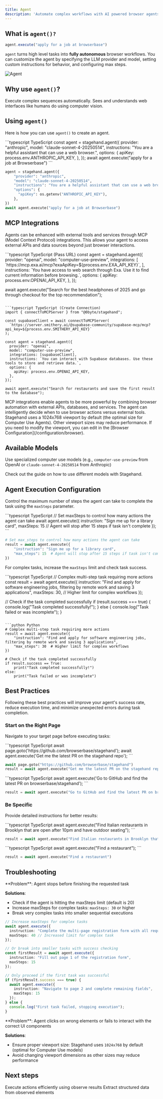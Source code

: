 ```yaml
---
title: Agent
description: 'Automate complex workflows with AI powered browser agents'
---
```


## What is `agent()?`

``` typescript
agent.execute("apply for a job at browserbase")
```
`agent` turns high level tasks into **fully autonomous** browser workflows. You can customize the agent by specifying the LLM provider and model, setting custom instructions for behavior, and configuring max steps.

<img src="/images/agent.gif" alt="Agent" />

## Why use `agent()`?

<CardGroup cols={2}>
  <Card title="Multi-Step Workflows" icon="route" href="#agent-execution-configuration">
    Execute complex sequences automatically.
  </Card>
  <Card title="Visual Understanding" icon="eye" href="/best-practices/computer-use">
    Sees and understands web interfaces like humans do using computer vision.
  </Card>
</CardGroup>


## Using `agent()`

Here is how you can use `agent()` to create an agent.

<CodeGroup>
```typescript TypeScript
const agent = stagehand.agent({
  provider: "anthropic",
  model: "claude-sonnet-4-20250514",
  instructions: "You are a helpful assistant that can use a web browser.",
  options: {
    apiKey: process.env.ANTHROPIC_API_KEY,
  },
});
await agent.execute("apply for a job at Browserbase")
```

```python Python
agent = stagehand.agent({
    "provider": "anthropic",
    "model": "claude-sonnet-4-20250514",
    "instructions": "You are a helpful assistant that can use a web browser.",
    "options": {
      "apiKey": os.getenv("ANTHROPIC_API_KEY"),
    },
})
await agent.execute("apply for a job at Browserbase")
```
</CodeGroup>

## MCP Integrations

Agents can be enhanced with external tools and services through MCP (Model Context Protocol) integrations. This allows your agent to access external APIs and data sources beyond just browser interactions.

<CodeGroup>
```typescript TypeScript (Pass URL)
const agent = stagehand.agent({
  provider: "openai",
  model: "computer-use-preview",
  integrations: [
    `https://mcp.exa.ai/mcp?exaApiKey=${process.env.EXA_API_KEY}`,
  ],
  instructions: `You have access to web search through Exa. Use it to find current information before browsing.`,
  options: {
    apiKey: process.env.OPENAI_API_KEY,
  },
});

await agent.execute("Search for the best headphones of 2025 and go through checkout for the top recommendation");
```

```typescript TypeScript (Create Connection)
import { connectToMCPServer } from "@0byte/stagehand";

const supabaseClient = await connectToMCPServer(
  `https://server.smithery.ai/@supabase-community/supabase-mcp/mcp?api_key=${process.env.SMITHERY_API_KEY}`
);

const agent = stagehand.agent({
  provider: "openai",
  model: "computer-use-preview",
  integrations: [supabaseClient],
  instructions: `You can interact with Supabase databases. Use these tools to store and retrieve data.`,
  options: {
    apiKey: process.env.OPENAI_API_KEY,
  },
});

await agent.execute("Search for restaurants and save the first result to the database");
```
</CodeGroup>

<Tip>
MCP integrations enable agents to be more powerful by combining browser automation with external APIs, databases, and services. The agent can intelligently decide when to use browser actions versus external tools.
</Tip>

<Warning>
Stagehand uses a 1024x768 viewport by default (the optimal size for Computer Use Agents). Other viewport sizes may reduce performance. If you need to modify the viewport, you can edit in the [Browser Configuration](/configuration/browser).
</Warning>


## Available Models

Use specialized computer use models (e.g., `computer-use-preview` from OpenAI or `claude-sonnet-4-20250514` from Anthropic)

<Card title="Available Models" icon="robot" href="/configuration/models">
  Check out the guide on how to use different models with Stagehand.
</Card>

## Agent Execution Configuration

Control the maximum number of steps the agent can take to complete the task using the `maxSteps` parameter.

<CodeGroup>
```typescript TypeScript
// Set maxSteps to control how many actions the agent can take
await agent.execute({
  instruction: "Sign me up for a library card",
  maxSteps: 15 // Agent will stop after 15 steps if task isn't complete
});
```

```python Python
# Set max_steps to control how many actions the agent can take
result = await agent.execute({
    "instruction": "Sign me up for a library card",
    "max_steps": 15  # Agent will stop after 15 steps if task isn't complete
})
```
</CodeGroup>

For complex tasks, increase the `maxSteps` limit and check task success.

<CodeGroup>
```typescript TypeScript
// Complex multi-step task requiring more actions
const result = await agent.execute({
  instruction: "Find and apply for software engineering jobs, filtering by remote work and saving 3 applications",
  maxSteps: 30, // Higher limit for complex workflows
});

// Check if the task completed successfully
if (result.success === true) {
  console.log("Task completed successfully!");
} else {
  console.log("Task failed or was incomplete");
}
```

```python Python
# Complex multi-step task requiring more actions
result = await agent.execute({
    "instruction": "Find and apply for software engineering jobs, filtering by remote work and saving 3 applications",
    "max_steps": 30  # Higher limit for complex workflows
})

# Check if the task completed successfully
if result.success == True:
    print("Task completed successfully!")
else:
    print("Task failed or was incomplete")
```
</CodeGroup>

## Best Practices

Following these best practices will improve your agent's success rate, reduce execution time, and minimize unexpected errors during task completion.

### Start on the Right Page
Navigate to your target page before executing tasks:

<Tabs>
<Tab title="Do this">
<CodeGroup>
```typescript TypeScript
await page.goto('https://github.com/browserbase/stagehand');
await agent.execute('Get me the latest PR on the stagehand repo');
```

```python Python
await page.goto("https://github.com/browserbase/stagehand")
result = await agent.execute("Get me the latest PR on the stagehand repo")
```
</CodeGroup>
</Tab>

<Tab title="Don't do this">
<CodeGroup>
```typescript TypeScript
await agent.execute('Go to GitHub and find the latest PR on browserbase/stagehand');
```

```python Python
result = await agent.execute("Go to GitHub and find the latest PR on browserbase/stagehand")
```
</CodeGroup>
</Tab>
</Tabs>


### Be Specific
Provide detailed instructions for better results:

<Tabs>
<Tab title="Do this">
<CodeGroup>
```typescript TypeScript
await agent.execute("Find Italian restaurants in Brooklyn that are open after 10pm and have outdoor seating");
```

```python Python
result = await agent.execute("Find Italian restaurants in Brooklyn that are open after 10pm and have outdoor seating")
```
</CodeGroup>
</Tab>

<Tab title="Don't do this">
<CodeGroup>
```typescript TypeScript
await agent.execute("Find a restaurant");
```

```python Python
result = await agent.execute("Find a restaurant")
```
</CodeGroup>
</Tab>
</Tabs>

## Troubleshooting

<AccordionGroup>


<Accordion title="Agent is stopping before completing the task">
**Problem**: Agent stops before finishing the requested task

**Solutions**:
- Check if the agent is hitting the maxSteps limit (default is 20)
- Increase maxSteps for complex tasks: `maxSteps: 30` or higher
- Break very complex tasks into smaller sequential executions

```typescript
// Increase maxSteps for complex tasks
await agent.execute({
  instruction: "Complete the multi-page registration form with all required information",
  maxSteps: 40 // Increased limit for complex task
});

// Or break into smaller tasks with success checking
const firstResult = await agent.execute({
  instruction: "Fill out page 1 of the registration form", 
  maxSteps: 15
});

// Only proceed if the first task was successful
if (firstResult.success === true) {
  await agent.execute({
    instruction: "Navigate to page 2 and complete remaining fields",
    maxSteps: 15
  });
} else {
  console.log("First task failed, stopping execution");
}
```
</Accordion>

<Accordion title="Agent is failing to click the proper elements">
**Problem**: Agent clicks on wrong elements or fails to interact with the correct UI components

**Solutions**:
- Ensure proper viewport size: Stagehand uses `1024x768` by default (optimal for Computer Use models)
- Avoid changing viewport dimensions as other sizes may reduce performance
</Accordion>


</AccordionGroup>


## Next steps

<CardGroup cols={2}>
<Card title="Act" icon="play" href="/basics/act">
  Execute actions efficiently using observe results
</Card>

<Card title="Extract" icon="download" href="/basics/extract">
  Extract structured data from observed elements
</Card>
</CardGroup>